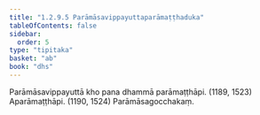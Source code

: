```yaml
---
title: "1.2.9.5 Parāmāsavippayuttaparāmaṭṭhaduka"
tableOfContents: false
sidebar:
  order: 5
type: "tipitaka"
basket: "ab"
book: "dhs"
---
```



<DynamicBreadcrumb />

<Division number="76" book="dhs" bookNo="29" page="11">

<Paragraph number="183" book="dhs">
Parāmāsavippayuttā kho pana dhammā parāmaṭṭhāpi. (<Emphasis>1189, 1523</Emphasis>)
</Paragraph>

<Paragraph number="184" book="dhs">
Aparāmaṭṭhāpi. (<Emphasis>1190, 1524</Emphasis>)

</Paragraph>
</Division>

<Paragraph number="185" type="center" book="dhs">
Parāmāsagocchakaṃ.
</Paragraph>